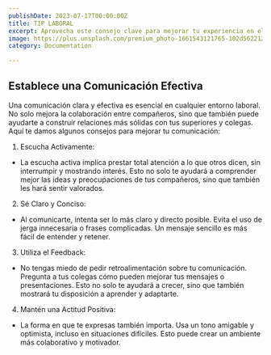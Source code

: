 ```yaml
---
publishDate: 2023-07-17T00:00:00Z
title: TIP LABORAL
excerpt: Aprovecha este consejo clave para mejorar tu experiencia en el ámbito laboral. Descubre cómo pequeñas acciones pueden marcar una gran diferencia en tu desarrollo profesional.
image: https://plus.unsplash.com/premium_photo-1661543121765-102d56221261?w=400&auto=format&fit=crop&q=60&ixlib=rb-4.0.3&ixid=M3wxMjA3fDB8MHxzZWFyY2h8MXx8bGFib3JhbHxlbnwwfHwwfHx8MA%3D%3D
category: Documentation

---
```


## Establece una Comunicación Efectiva

Una comunicación clara y efectiva es esencial en cualquier entorno laboral. No solo mejora la colaboración entre compañeros, sino que también puede ayudarte a construir relaciones más sólidas con tus superiores y colegas. Aquí te damos algunos consejos para mejorar tu comunicación:

1. Escucha Activamente:

- La escucha activa implica prestar total atención a lo que otros dicen, sin interrumpir y mostrando interés. Esto no solo te ayudará a comprender mejor las ideas y preocupaciones de tus compañeros, sino que también les hará sentir valorados.

2. Sé Claro y Conciso:

- Al comunicarte, intenta ser lo más claro y directo posible. Evita el uso de jerga innecesaria o frases complicadas. Un mensaje sencillo es más fácil de entender y retener.

3. Utiliza el Feedback:

- No tengas miedo de pedir retroalimentación sobre tu comunicación. Pregunta a tus colegas cómo pueden mejorar tus mensajes o presentaciones. Esto no solo te ayudará a crecer, sino que también mostrará tu disposición a aprender y adaptarte.

4. Mantén una Actitud Positiva:

- La forma en que te expresas también importa. Usa un tono amigable y optimista, incluso en situaciones difíciles. Esto puede crear un ambiente más colaborativo y motivador.
